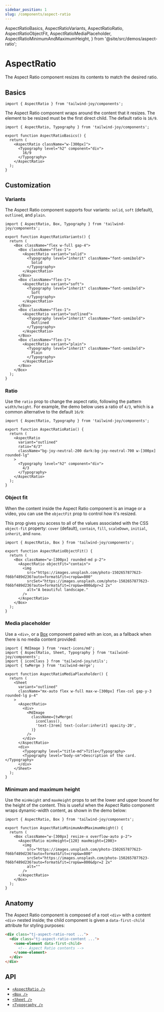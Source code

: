 ```yaml
---
sidebar_position: 1
slug: /components/aspect-ratio
---
```


  AspectRatioBasics,
  AspectRatioVariants,
  AspectRatioRatio,
  AspectRatioObjectFit,
  AspectRatioMediaPlaceholder,
  AspectRatioMinimumAndMaximumHeight,
} from '@site/src/demos/aspect-ratio';

# AspectRatio

<AvailableFrom version="0.5.0" />

The Aspect Ratio component resizes its contents to match the desired ratio.

## Basics

```tsx
import { AspectRatio } from 'tailwind-joy/components';
```

The Aspect Ratio component wraps around the content that it resizes.
The element to be resized must be the first direct child.
The default ratio is `16/9`.

<AspectRatioBasics />

```tsx
import { AspectRatio, Typography } from 'tailwind-joy/components';

export function AspectRatioBasics() {
  return (
    <AspectRatio className="w-[300px]">
      <Typography level="h2" component="div">
        16/9
      </Typography>
    </AspectRatio>
  );
}
```

## Customization

### Variants

The Aspect Ratio component supports four variants: `solid`, `soft` (default), `outlined`, and `plain`.

<AspectRatioVariants />

```tsx
import { AspectRatio, Box, Typography } from 'tailwind-joy/components';

export function AspectRatioVariants() {
  return (
    <Box className="flex w-full gap-4">
      <Box className="flex-1">
        <AspectRatio variant="solid">
          <Typography level="inherit" className="font-semibold">
            Solid
          </Typography>
        </AspectRatio>
      </Box>
      <Box className="flex-1">
        <AspectRatio variant="soft">
          <Typography level="inherit" className="font-semibold">
            Soft
          </Typography>
        </AspectRatio>
      </Box>
      <Box className="flex-1">
        <AspectRatio variant="outlined">
          <Typography level="inherit" className="font-semibold">
            Outlined
          </Typography>
        </AspectRatio>
      </Box>
      <Box className="flex-1">
        <AspectRatio variant="plain">
          <Typography level="inherit" className="font-semibold">
            Plain
          </Typography>
        </AspectRatio>
      </Box>
    </Box>
  );
}
```

### Ratio

Use the `ratio` prop to change the aspect ratio, following the pattern `width/height`.
For example, the demo below uses a ratio of `4/3`, which is a common alternative to the default `16/9`:

<AspectRatioRatio />

```tsx
import { AspectRatio, Typography } from 'tailwind-joy/components';

export function AspectRatioRatio() {
  return (
    <AspectRatio
      variant="outlined"
      ratio="4/3"
      className="bg-joy-neutral-200 dark:bg-joy-neutral-700 w-[300px] rounded-lg"
    >
      <Typography level="h2" component="div">
        4/3
      </Typography>
    </AspectRatio>
  );
}
```

### Object fit

When the content inside the Aspect Ratio component is an image or a video, you can use the `objectFit` prop to control how it's resized.

This prop gives you access to all of the values associated with the CSS `object-fit` property: `cover` (default), `contain`, `fill`, `scaleDown`, `initial`, `inherit`, and `none`.

<AspectRatioObjectFit />

```tsx
import { AspectRatio, Box } from 'tailwind-joy/components';

export function AspectRatioObjectFit() {
  return (
    <Box className="w-[300px] rounded-md p-2">
      <AspectRatio objectFit="contain">
        <img
          src="https://images.unsplash.com/photo-1502657877623-f66bf489d236?auto=format&fit=crop&w=800"
          srcSet="https://images.unsplash.com/photo-1502657877623-f66bf489d236?auto=format&fit=crop&w=800&dpr=2 2x"
          alt="A beautiful landscape."
        />
      </AspectRatio>
    </Box>
  );
}
```

### Media placeholder

Use a `<div>`, or a [Box](./box) component paired with an icon, as a fallback when there is no media content provided:

<AspectRatioMediaPlaceholder />

```tsx
import { MdImage } from 'react-icons/md';
import { AspectRatio, Sheet, Typography } from 'tailwind-joy/components';
import { iconClass } from 'tailwind-joy/utils';
import { twMerge } from 'tailwind-merge';

export function AspectRatioMediaPlaceholder() {
  return (
    <Sheet
      variant="outlined"
      className="mx-auto flex w-full max-w-[300px] flex-col gap-y-3 rounded-lg p-4"
    >
      <AspectRatio>
        <div>
          <MdImage
            className={twMerge(
              iconClass(),
              'text-[3rem] text-[color:inherit] opacity-20',
            )}
          />
        </div>
      </AspectRatio>
      <div>
        <Typography level="title-md">Title</Typography>
        <Typography level="body-sm">Description of the card.</Typography>
      </div>
    </Sheet>
  );
}
```

### Minimum and maximum height

Use the `minHeight` and `maxHeight` props to set the lower and upper bound for the height of the content.
This is useful when the Aspect Ratio component wraps dynamic-width content, as shown in the demo below:

<AspectRatioMinimumAndMaximumHeight />

```tsx
import { AspectRatio, Box } from 'tailwind-joy/components';

export function AspectRatioMinimumAndMaximumHeight() {
  return (
    <Box className="w-[300px] resize-x overflow-auto p-2">
      <AspectRatio minHeight={120} maxHeight={200}>
        <img
          src="https://images.unsplash.com/photo-1502657877623-f66bf489d236?auto=format&fit=crop&w=800"
          srcSet="https://images.unsplash.com/photo-1502657877623-f66bf489d236?auto=format&fit=crop&w=800&dpr=2 2x"
          alt=""
        />
      </AspectRatio>
    </Box>
  );
}
```

## Anatomy

The Aspect Ratio component is composed of a root `<div>` with a content `<div>` nested inside; the child component is given a `data-first-child` attribute for styling purposes:

```html
<div class="tj-aspect-ratio-root ...">
  <div class="tj-aspect-ratio-content ...">
    <some-element data-first-child>
      <!-- Aspect Ratio contents -->
    </some-element>
  </div>
</div>
```

## API

- [`<AspectRatio />`](../apis/aspect-ratio)
- [`<Box />`](../apis/box)
- [`<Sheet />`](../apis/sheet)
- [`<Typography />`](../apis/typography)
